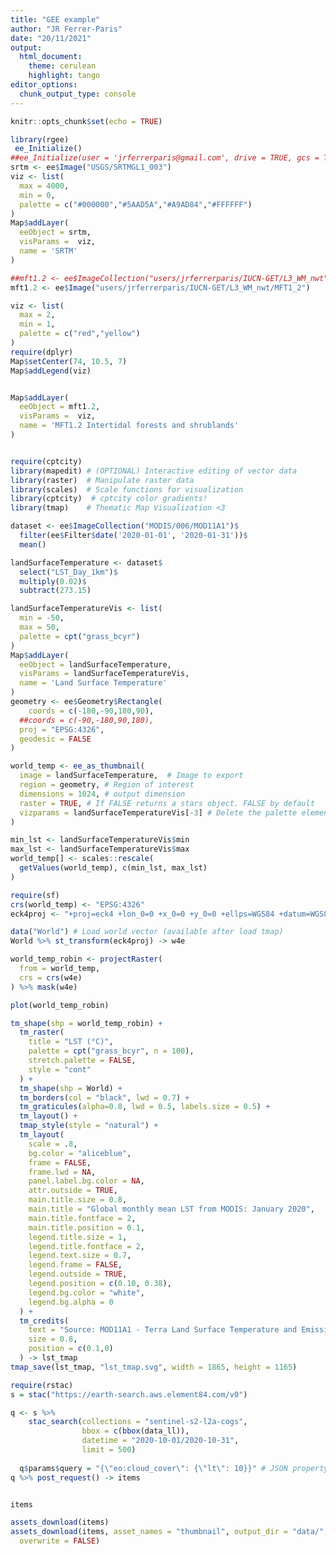 ```yaml
---
title: "GEE example"
author: "JR Ferrer-Paris"
date: "20/11/2021"
output: 
  html_document:
    theme: cerulean
    highlight: tango
editor_options: 
  chunk_output_type: console
---
```



```r
knitr::opts_chunk$set(echo = TRUE)
```


```r
library(rgee)
 ee_Initialize()
##ee_Initialize(user = 'jrferrerparis@gmail.com', drive = TRUE, gcs = TRUE)
srtm <- ee$Image("USGS/SRTMGL1_003")
viz <- list(
  max = 4000,
  min = 0,
  palette = c("#000000","#5AAD5A","#A9AD84","#FFFFFF")
)
Map$addLayer(
  eeObject = srtm,
  visParams =  viz,
  name = 'SRTM'
)

##mft1.2 <- ee$ImageCollection("users/jrferrerparis/IUCN-GET/L3_WM_nwt")
mft1.2 <- ee$Image("users/jrferrerparis/IUCN-GET/L3_WM_nwt/MFT1_2")

viz <- list(
  max = 2,
  min = 1,
  palette = c("red","yellow")
)
require(dplyr)
Map$setCenter(74, 10.5, 7)
Map$addLegend(viz)


Map$addLayer(
  eeObject = mft1.2,
  visParams =  viz,
  name = 'MFT1.2 Intertidal forests and shrublands'
)


require(cptcity)
library(mapedit) # (OPTIONAL) Interactive editing of vector data
library(raster)  # Manipulate raster data
library(scales)  # Scale functions for visualization
library(cptcity)  # cptcity color gradients!
library(tmap)    # Thematic Map Visualization <3

dataset <- ee$ImageCollection("MODIS/006/MOD11A1")$
  filter(ee$Filter$date('2020-01-01', '2020-01-31'))$
  mean()

landSurfaceTemperature <- dataset$
  select("LST_Day_1km")$
  multiply(0.02)$
  subtract(273.15)

landSurfaceTemperatureVis <- list(
  min = -50, 
  max = 50,
  palette = cpt("grass_bcyr")
)
Map$addLayer(
  eeObject = landSurfaceTemperature,
  visParams = landSurfaceTemperatureVis,
  name = 'Land Surface Temperature'
)
geometry <- ee$Geometry$Rectangle(
    coords = c(-180,-90,180,90),
  ##coords = c(-90,-180,90,180),
  proj = "EPSG:4326",
  geodesic = FALSE
)

world_temp <- ee_as_thumbnail(
  image = landSurfaceTemperature,  # Image to export
  region = geometry, # Region of interest
  dimensions = 1024, # output dimension
  raster = TRUE, # If FALSE returns a stars object. FALSE by default
  vizparams = landSurfaceTemperatureVis[-3] # Delete the palette element
)

min_lst <- landSurfaceTemperatureVis$min
max_lst <- landSurfaceTemperatureVis$max
world_temp[] <- scales::rescale(
  getValues(world_temp), c(min_lst, max_lst)
)

require(sf)
crs(world_temp) <- "EPSG:4326"
eck4proj <- "+proj=eck4 +lon_0=0 +x_0=0 +y_0=0 +ellps=WGS84 +datum=WGS84 +units=m +no_defs"

data("World") # Load world vector (available after load tmap)
World %>% st_transform(eck4proj) -> w4e

world_temp_robin <- projectRaster(
  from = world_temp,
  crs = crs(w4e)
) %>% mask(w4e)

plot(world_temp_robin)

tm_shape(shp = world_temp_robin) +
  tm_raster(
    title = "LST (°C)",
    palette = cpt("grass_bcyr", n = 100),
    stretch.palette = FALSE,
    style = "cont"
  ) +
  tm_shape(shp = World) + 
  tm_borders(col = "black", lwd = 0.7) +
  tm_graticules(alpha=0.8, lwd = 0.5, labels.size = 0.5) +
  tm_layout() +
  tmap_style(style = "natural") +
  tm_layout(
    scale = .8,
    bg.color = "aliceblue",
    frame = FALSE,
    frame.lwd = NA,
    panel.label.bg.color = NA,
    attr.outside = TRUE,
    main.title.size = 0.8,
    main.title = "Global monthly mean LST from MODIS: January 2020",
    main.title.fontface = 2,
    main.title.position = 0.1,
    legend.title.size = 1,
    legend.title.fontface = 2,
    legend.text.size = 0.7,
    legend.frame = FALSE,
    legend.outside = TRUE,
    legend.position = c(0.10, 0.38),
    legend.bg.color = "white",
    legend.bg.alpha = 0
  ) +
  tm_credits(
    text = "Source: MOD11A1 - Terra Land Surface Temperature and Emissivity Daily Global 1km",
    size = 0.8,
    position = c(0.1,0)
  ) -> lst_tmap
tmap_save(lst_tmap, "lst_tmap.svg", width = 1865, height = 1165)
```



```r
require(rstac)
s = stac("https://earth-search.aws.element84.com/v0")

q <- s %>%
    stac_search(collections = "sentinel-s2-l2a-cogs",
                bbox = c(bbox(data_ll)),
                datetime = "2020-10-01/2020-10-31",
                limit = 500) 
  
  q$params$query = "{\"eo:cloud_cover\": {\"lt\": 10}}" # JSON property filter
q %>% post_request() -> items


items

assets_download(items)
assets_download(items, asset_names = "thumbnail", output_dir = "data/",
  overwrite = FALSE)
```
